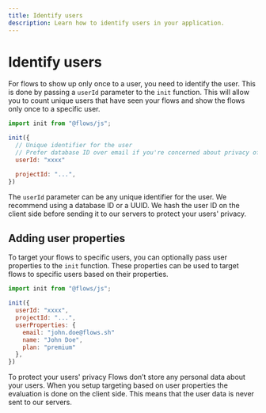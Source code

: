 ```yaml
---
title: Identify users
description: Learn how to identify users in your application.
---
```


# Identify users

For flows to show up only once to a user, you need to identify the user. This is done by passing a `userId` parameter to the `init` function. This will allow you to count unique users that have seen your flows and show the flows only once to a specific user.

```js
import init from "@flows/js";

init({
  // Unique identifier for the user
  // Prefer database ID over email if you're concerned about privacy of your users
  userId: "xxxx"

  projectId: "...",
})
```

The `userId` parameter can be any unique identifier for the user. We recommend using a database ID or a UUID. We hash the user ID on the client side before sending it to our servers to protect your users' privacy.

## Adding user properties

To target your flows to specific users, you can optionally pass user properties to the `init` function. These properties can be used to target flows to specific users based on their properties.

```js
import init from "@flows/js";

init({
  userId: "xxxx",
  projectId: "...",
  userProperties: {
    email: "john.doe@flows.sh"
    name: "John Doe",
    plan: "premium"
  },
})
```

To protect your users' privacy Flows don’t store any personal data about your users. When you setup targeting based on user properties the evaluation is done on the client side. This means that the user data is never sent to our servers.

